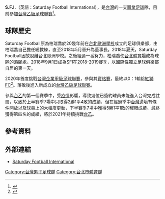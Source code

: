 {{Infobox football club 
| clubname       = Saturday Football International 
| image = [[File:SFI_2020_logo.png|200px]]
| fullname = 週六足球國際
| nickname       = 
| shortname      = S.F.I. 
| founded        = 2017
| dissolved      =
| city           = [[台北市|台北市]][[士林區|士林區]]
| ground         = 
| capacity       = 
| chrtitle       = 領隊
| chairman       = 
| manager        = 
| league         = [[台灣乙級足球聯賽|台灣乙級足球聯賽]]
| season         = [[2020年台灣企業甲級足球聯賽|2020]]
| position = 第四名
| sponsor = 
| shirtsupplier = 中華賓士
| website  = http://www.saturdayfootball.org/
| pattern_la1 = 
| pattern_b1 = 
| pattern_ra1 = 
| pattern_sh1 = 
| pattern_so1 = 
| leftarm1 = 
| body1 = 
| rightarm1 = 
| shorts1 = 
| socks1 = 
| pattern_la2 = 
| pattern_b2 = 
| pattern_ra2 = 
| pattern_sh2 = 
| pattern_so2 = 
| leftarm2 = 
| body2 = 
| rightarm2 = 
| shorts2 = 
| socks2 = 
| current     = 2021年台灣乙級足球聯賽
}}

'''S.F.I.'''（英語：Saturday Football International），是[[台灣|台灣]]的一支[[職業|職業]][[足球|足球]]隊，目前參加[[台灣乙級足球聯賽|台灣乙級足球聯賽]]<ref>{{cite web | language = zh-tw | url = https://www.ctfa.com.tw/index.php?option=com_content&view=article&id=5048&Itemid=4206 | title = 2020臺灣乙級足球聯賽隊伍及賽程公告 | publisher = 中華民國足球協會 | date = 2020-07-01 | accessdate = 2020-07-09 | author =  | archive-date = 2020-07-03 | archive-url = https://web.archive.org/web/20200703113440/https://www.ctfa.com.tw/index.php?option=com_content&view=article&id=5048&Itemid=4206 | dead-url = no }}</ref>。

==球隊歷史==
Saturday Football原為柏瑞喬於20幾年前在[[台北歐洲學校|台北歐洲學校]]成立的足球俱樂部，由柏瑞喬自己擔任總教練，直至2018年5月晉升為董事長。2018年夏天，Saturday Football因故脫離台北歐洲學校。之後經過一番努力，柏瑞喬使[[台北體育場|台北體育場]]成為球隊的落腳處。2018年9月1日成為SFI在2018-2019賽季，以國際性獨立足球俱樂部自居的第一天。

2020年首度挑戰[[台灣企業甲級足球聯賽|台灣企業甲級足球聯賽]]，參與其[[2020年台灣企業甲級足球聯賽#資格賽|資格賽]]，最終以0：1輸給[[台北紅獅足球隊|紅獅FC]]<ref>{{cite web|language = zh-tw|url = https://www.ctfa.com.tw/tournament/tournament-bulletin/4877-20200310-1645.html|title = 2020 台灣企業甲級足球聯賽資格賽成績公告|publisher = 中華民國足球協會|date = 2020-03-10|accessdate = 2020-07-09|archive-date = 2020-06-27|archive-url = https://web.archive.org/web/20200627202800/https://www.ctfa.com.tw/tournament/tournament-bulletin/4877-20200310-1645.html|dead-url = no}}</ref>。落敗後進入新成立的[[台灣乙級足球聯賽|台灣乙級足球聯賽]]。

參與[[2020年台灣乙級足球聯賽|台乙]]的第一個賽季中，受[[2019冠狀病毒病疫情|疫情]]影響，導致幾位已簽約球員未能進入台灣完成註冊，以致於上半賽季7場中只取得2勝1平4敗的成績，但在經過季中[[台灣|台灣]]邊境有條件開放以及球員上的大幅度更動，下半賽季7場中獲得5勝1平1敗的耀眼成績。最終獲得第四名的成績，將於2021年持續挑戰[[台灣乙級足球聯賽|台乙]]。

==參考資料==
{{Reflist}}

==外部連結==
* [http://www.saturdayfootball.org/ Saturday Football International]{{Wayback|url=http://www.saturdayfootball.org/ |date=20200709043330 }}

{{台灣乙級足球聯賽}}
{{臺北市體育}}
[[Category:台灣男子足球隊|Category:台灣男子足球隊]]
[[Category:台北市體育隊|Category:台北市體育隊]]